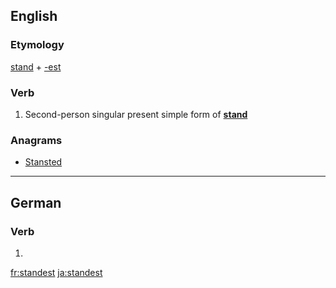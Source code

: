 ==English==

===Etymology===
[[stand]] + [[-est]]

===Verb===
{{en-verb form}}

# {{context|archaic}} Second-person singular present simple form of '''[[stand]]'''

===Anagrams===
* [[Stansted#English|Stansted]]

----

==German==

===Verb===
{{head|de}}

# {{de-verb form of|stehen|2|s|v}}

[[fr:standest]]
[[ja:standest]]